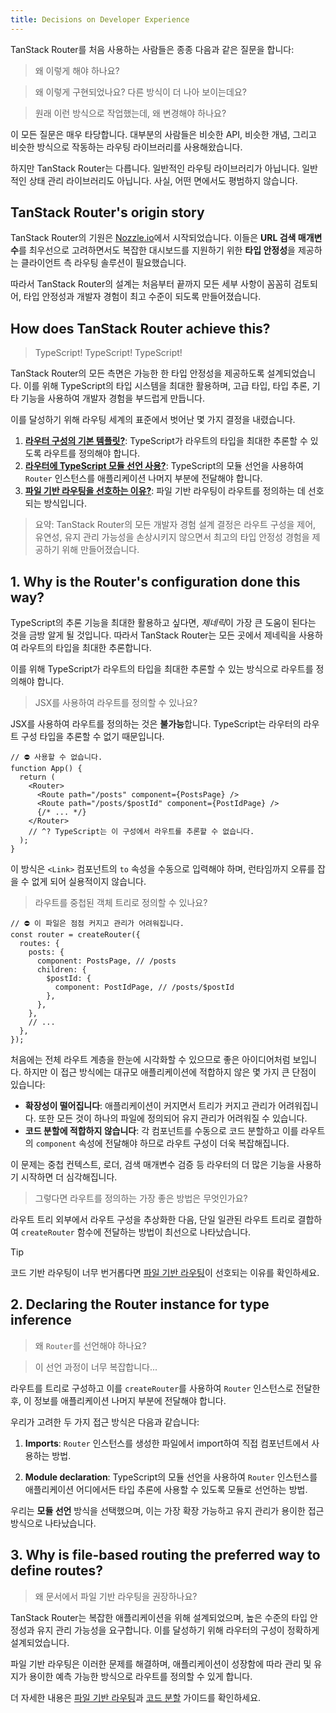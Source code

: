 ```yaml
---
title: Decisions on Developer Experience
---
```


TanStack Router를 처음 사용하는 사람들은 종종 다음과 같은 질문을 합니다:

> 왜 이렇게 해야 하나요?

> 왜 이렇게 구현되었나요? 다른 방식이 더 나아 보이는데요?

> 원래 이런 방식으로 작업했는데, 왜 변경해야 하나요?

이 모든 질문은 매우 타당합니다. 대부분의 사람들은 비슷한 API, 비슷한 개념, 그리고 비슷한 방식으로 작동하는 라우팅 라이브러리를 사용해왔습니다.

하지만 TanStack Router는 다릅니다. 일반적인 라우팅 라이브러리가 아닙니다. 일반적인 상태 관리 라이브러리도 아닙니다. 사실, 어떤 면에서도 평범하지 않습니다.

## TanStack Router's origin story

TanStack Router의 기원은 [Nozzle.io](https://nozzle.io)에서 시작되었습니다. 이들은 **URL 검색 매개변수**를 최우선으로 고려하면서도 복잡한 대시보드를 지원하기 위한 **타입 안정성**을 제공하는 클라이언트 측 라우팅 솔루션이 필요했습니다.

따라서 TanStack Router의 설계는 처음부터 끝까지 모든 세부 사항이 꼼꼼히 검토되어, 타입 안정성과 개발자 경험이 최고 수준이 되도록 만들어졌습니다.

## How does TanStack Router achieve this?

> TypeScript! TypeScript! TypeScript!

TanStack Router의 모든 측면은 가능한 한 타입 안정성을 제공하도록 설계되었습니다. 이를 위해 TypeScript의 타입 시스템을 최대한 활용하며, 고급 타입, 타입 추론, 기타 기능을 사용하여 개발자 경험을 부드럽게 만듭니다.

이를 달성하기 위해 라우팅 세계의 표준에서 벗어난 몇 가지 결정을 내렸습니다.

1. [**라우터 구성의 기본 템플릿?**](#1-why-is-the-routers-configuration-done-this-way): TypeScript가 라우트의 타입을 최대한 추론할 수 있도록 라우트를 정의해야 합니다.
2. [**라우터에 TypeScript 모듈 선언 사용?**](#2-declaring-the-router-instance-for-type-inference): TypeScript의 모듈 선언을 사용하여 `Router` 인스턴스를 애플리케이션 나머지 부분에 전달해야 합니다.
3. [**파일 기반 라우팅을 선호하는 이유?**](#3-why-is-file-based-routing-the-preferred-way-to-define-routes): 파일 기반 라우팅이 라우트를 정의하는 데 선호되는 방식입니다.

> 요약: TanStack Router의 모든 개발자 경험 설계 결정은 라우트 구성을 제어, 유연성, 유지 관리 가능성을 손상시키지 않으면서 최고의 타입 안정성 경험을 제공하기 위해 만들어졌습니다.

## 1. Why is the Router's configuration done this way?

TypeScript의 추론 기능을 최대한 활용하고 싶다면, *제네릭*이 가장 큰 도움이 된다는 것을 금방 알게 될 것입니다. 따라서 TanStack Router는 모든 곳에서 제네릭을 사용하여 라우트의 타입을 최대한 추론합니다.

이를 위해 TypeScript가 라우트의 타입을 최대한 추론할 수 있는 방식으로 라우트를 정의해야 합니다.

> JSX를 사용하여 라우트를 정의할 수 있나요?

JSX를 사용하여 라우트를 정의하는 것은 **불가능**합니다. TypeScript는 라우터의 라우트 구성 타입을 추론할 수 없기 때문입니다.

```tsx
// ⛔️ 사용할 수 없습니다.
function App() {
  return (
    <Router>
      <Route path="/posts" component={PostsPage} />
      <Route path="/posts/$postId" component={PostIdPage} />
      {/* ... */}
    </Router>
    // ^? TypeScript는 이 구성에서 라우트를 추론할 수 없습니다.
  );
}
```

이 방식은 `<Link>` 컴포넌트의 `to` 속성을 수동으로 입력해야 하며, 런타임까지 오류를 잡을 수 없게 되어 실용적이지 않습니다.

> 라우트를 중첩된 객체 트리로 정의할 수 있나요?

```tsx
// ⛔️ 이 파일은 점점 커지고 관리가 어려워집니다.
const router = createRouter({
  routes: {
    posts: {
      component: PostsPage, // /posts
      children: {
        $postId: {
          component: PostIdPage, // /posts/$postId
        },
      },
    },
    // ...
  },
});
```

처음에는 전체 라우트 계층을 한눈에 시각화할 수 있으므로 좋은 아이디어처럼 보입니다. 하지만 이 접근 방식에는 대규모 애플리케이션에 적합하지 않은 몇 가지 큰 단점이 있습니다:

- **확장성이 떨어집니다**: 애플리케이션이 커지면서 트리가 커지고 관리가 어려워집니다. 또한 모든 것이 하나의 파일에 정의되어 유지 관리가 어려워질 수 있습니다.
- **코드 분할에 적합하지 않습니다**: 각 컴포넌트를 수동으로 코드 분할하고 이를 라우트의 `component` 속성에 전달해야 하므로 라우트 구성이 더욱 복잡해집니다.

이 문제는 중첩 컨텍스트, 로더, 검색 매개변수 검증 등 라우터의 더 많은 기능을 사용하기 시작하면 더 심각해집니다.

> 그렇다면 라우트를 정의하는 가장 좋은 방법은 무엇인가요?

라우트 트리 외부에서 라우트 구성을 추상화한 다음, 단일 일관된 라우트 트리로 결합하여 `createRouter` 함수에 전달하는 방법이 최선으로 나타났습니다.

> [!TIP]
> 코드 기반 라우팅이 너무 번거롭다면 [파일 기반 라우팅](#3-why-is-file-based-routing-the-preferred-way-to-define-routes)이 선호되는 이유를 확인하세요.

## 2. Declaring the Router instance for type inference

> 왜 `Router`를 선언해야 하나요?

> 이 선언 과정이 너무 복잡합니다...

라우트를 트리로 구성하고 이를 `createRouter`를 사용하여 `Router` 인스턴스로 전달한 후, 이 정보를 애플리케이션 나머지 부분에 전달해야 합니다.

우리가 고려한 두 가지 접근 방식은 다음과 같습니다:

1. **Imports**: `Router` 인스턴스를 생성한 파일에서 import하여 직접 컴포넌트에서 사용하는 방법.

2. **Module declaration**: TypeScript의 모듈 선언을 사용하여 `Router` 인스턴스를 애플리케이션 어디에서든 타입 추론에 사용할 수 있도록 모듈로 선언하는 방법.

우리는 **모듈 선언** 방식을 선택했으며, 이는 가장 확장 가능하고 유지 관리가 용이한 접근 방식으로 나타났습니다.

## 3. Why is file-based routing the preferred way to define routes?

> 왜 문서에서 파일 기반 라우팅을 권장하나요?

TanStack Router는 복잡한 애플리케이션을 위해 설계되었으며, 높은 수준의 타입 안정성과 유지 관리 가능성을 요구합니다. 이를 달성하기 위해 라우터의 구성이 정확하게 설계되었습니다.

파일 기반 라우팅은 이러한 문제를 해결하며, 애플리케이션이 성장함에 따라 관리 및 유지가 용이한 예측 가능한 방식으로 라우트를 정의할 수 있게 합니다.

더 자세한 내용은 [파일 기반 라우팅](./guide/file-based-routing.md)과 [코드 분할](./guide/code-splitting.md) 가이드를 확인하세요.

